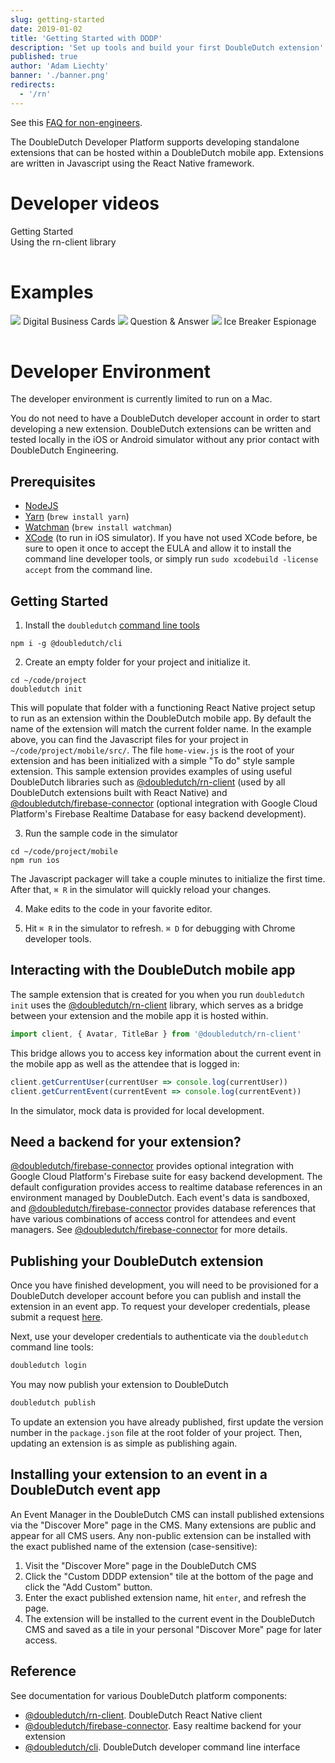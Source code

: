 ```yaml
---
slug: getting-started
date: 2019-01-02
title: 'Getting Started with DDDP'
description: 'Set up tools and build your first DoubleDutch extension'
published: true
author: 'Adam Liechty'
banner: './banner.png'
redirects:
  - '/rn'
---
```




See this [FAQ for non-engineers](./faq).

The DoubleDutch Developer Platform supports developing standalone extensions that can be hosted
within a DoubleDutch mobile app. Extensions are written in Javascript using the React Native
framework.

# Developer videos

<Table columns={2}>
  <div>
    <YouTube title="Getting started" videoId="tz0Fx0YQvS0" />
    Getting Started
  </div>
  <div>
    <YouTube title="Using the rn-client library" videoId="LrdQl9G8jYo" />
    Using the rn-client library
  </div>
</Table>

# Examples

<Table columns={3}>
  <Link to="https://github.com/doubledutch/digital-business-cards">
    <img src={digitalBusinessCards} />
    Digital Business Cards
  </Link>
  <Link to="https://github.com/doubledutch/question-and-answer">
    <img src={questionAnswer} />
    Question &amp; Answer
  </Link>
  <Link to="https://github.com/doubledutch/ice-breaker-espionage">
    <img src={iceBreakerEspionage} />
    Ice Breaker Espionage
  </Link>
</Table>

# Developer Environment

The developer environment is currently limited to run on a Mac.

You do not need to have a DoubleDutch developer account in order to start developing a new extension.
DoubleDutch extensions can be written and tested locally in the iOS or Android simulator without any
prior contact with DoubleDutch Engineering.

## Prerequisites

- [NodeJS]
- [Yarn] (`brew install yarn`)
- [Watchman] (`brew install watchman`)
- [XCode] (to run in iOS simulator). If you have not used XCode before, be sure to open it once to
  accept the EULA and allow it to install the command line developer tools, or simply run `sudo xcodebuild -license accept`
  from the command line.

## Getting Started

1. Install the `doubledutch` [command line tools][@doubledutch/cli]

```
npm i -g @doubledutch/cli
```

2. Create an empty folder for your project and initialize it.

```
cd ~/code/project
doubledutch init
```

This will populate that folder with a functioning React Native project setup to run as an extension
within the DoubleDutch mobile app. By default the name of the extension will match the current folder
name. In the example above, you can find the Javascript files for your project in
`~/code/project/mobile/src/`. The file `home-view.js` is the root of your extension and has been
initialized with a simple "To do" style sample extension. This sample extension provides examples of
using useful DoubleDutch libraries such as [@doubledutch/rn-client] (used by all DoubleDutch extensions
built with React Native) and [@doubledutch/firebase-connector] (optional integration with Google Cloud
Platform's Firebase Realtime Database for easy backend development).

3. Run the sample code in the simulator

```
cd ~/code/project/mobile
npm run ios
```

The Javascript packager will take a couple minutes to initialize the first time. After that, `⌘ R` in the
simulator will quickly reload your changes.

4. Make edits to the code in your favorite editor. <VSCode /><Atom /><Sublime />
   
5. Hit `⌘ R` in the simulator to refresh.  `⌘ D` for debugging with Chrome developer tools.

## Interacting with the DoubleDutch mobile app

The sample extension that is created for you when you run `doubledutch init` uses the [@doubledutch/rn-client]
library, which serves as a bridge between your extension and the mobile app it is hosted within.

```js
import client, { Avatar, TitleBar } from '@doubledutch/rn-client'
```

This bridge allows you to access key information about the current event in the mobile app as well as the
attendee that is logged in:

```js
client.getCurrentUser(currentUser => console.log(currentUser))
client.getCurrentEvent(currentEvent => console.log(currentEvent))
```

In the simulator, mock data is provided for local development.

## Need a backend for your extension?

[@doubledutch/firebase-connector] provides optional integration with Google Cloud Platform's Firebase suite
for easy backend development. The default configuration provides access to realtime database references
in an environment managed by DoubleDutch. Each event's data is sandboxed, and [@doubledutch/firebase-connector]
provides database references that have various combinations of access control for attendees and event managers.
See [@doubledutch/firebase-connector] for more details.

## Publishing your DoubleDutch extension

Once you have finished development, you will need to be provisioned for a DoubleDutch developer account
before you can publish and install the extension in an event app. To request your developer credentials,
please submit a request [here](https://developer.doubledutch.me/hc/en-us/requests/new).

Next, use your developer credentials to authenticate via the `doubledutch` command line tools:

```bash
doubledutch login
```

You may now publish your extension to DoubleDutch

```bash
doubledutch publish
```

To update an extension you have already published, first update the version number in the `package.json`
file at the root folder of your project. Then, updating an extension is as simple as publishing again.

## Installing your extension to an event in a DoubleDutch event app

An Event Manager in the DoubleDutch CMS can install published extensions via the "Discover More" page in the CMS.
Many extensions are public and appear for all CMS users. Any non-public extension can be installed with the exact
published name of the extension (case-sensitive):

1. Visit the "Discover More" page in the DoubleDutch CMS
2. Click the "Custom DDDP extension" tile at the bottom of the page and click the "Add Custom" button.
3. Enter the exact published extension name, hit `enter`, and refresh the page.
4. The extension will be installed to the current event in the DoubleDutch CMS and saved as a tile in your personal
   "Discover More" page for later access.

## Reference

See documentation for various DoubleDutch platform components:

- [@doubledutch/rn-client].  DoubleDutch React Native client
- [@doubledutch/firebase-connector].  Easy realtime backend for your extension
- [@doubledutch/cli].  DoubleDutch developer command line interface

[@doubledutch/rn-client]: https://www.npmjs.com/package/@doubledutch/rn-client
[@doubledutch/firebase-connector]: https://www.npmjs.com/package/@doubledutch/firebase-connector
[@doubledutch/cli]: https://www.npmjs.com/package/@doubledutch/cli
[NodeJS]: https://nodejs.org
[Watchman]: http://brewformulas.org/Watchman
[Yarn]: https://yarnpkg.com/en/docs/install
[XCode]: https://developer.apple.com/xcode/

